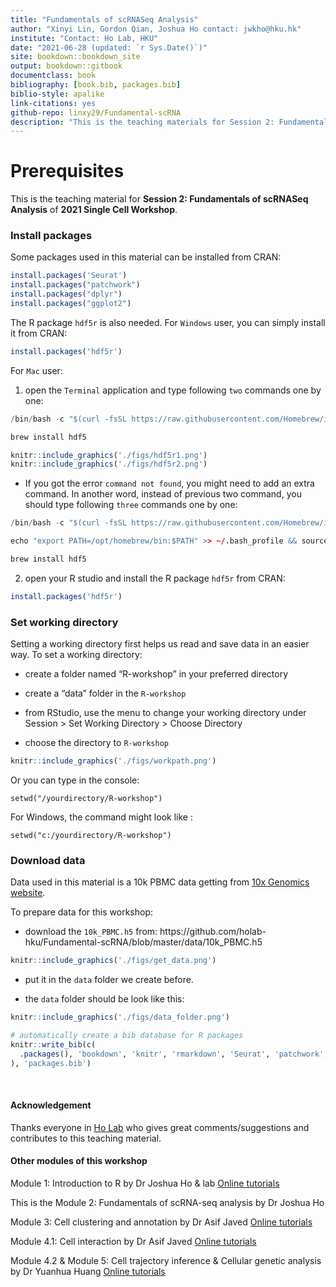 ```yaml
--- 
title: "Fundamentals of scRNASeq Analysis"
author: "Xinyi Lin, Gordon Qian, Joshua Ho contact: jwkho@hku.hk"
institute: "Contact: Ho Lab, HKU"
date: "2021-06-28 (updated: `r Sys.Date()`)"
site: bookdown::bookdown_site
output: bookdown::gitbook
documentclass: book
bibliography: [book.bib, packages.bib]
biblio-style: apalike
link-citations: yes
github-repo: linxy29/Fundamental-scRNA
description: "This is the teaching materials for Session 2: Fundamentals of scRNASeq Analysis of 2021 Single Cell Workshop"
---
```


# Prerequisites {-}

This is the teaching material for **Session 2: Fundamentals of scRNASeq Analysis** of **2021 Single Cell Workshop**.

### Install packages {-}

Some packages used in this material can be installed from CRAN:

```r
install.packages('Seurat')
install.packages("patchwork")
install.packages("dplyr")
install.packages("ggplot2")
```

The R package `hdf5r` is also needed. For `Windows` user, you can simply install it from CRAN:

```r
install.packages('hdf5r')
```

For `Mac` user:

1. open the `Terminal` application and type following `two` commands one by one:

```r
/bin/bash -c "$(curl -fsSL https://raw.githubusercontent.com/Homebrew/install/HEAD/install.sh)"

brew install hdf5
```

```r
knitr::include_graphics('./figs/hdf5r1.png')
knitr::include_graphics('./figs/hdf5r2.png')
```

* If you got the error `command not found`, you might need to add an extra command. In another word, instead of previous two command, you should type following `three` commands one by one:

```r
/bin/bash -c "$(curl -fsSL https://raw.githubusercontent.com/Homebrew/install/HEAD/install.sh)"

echo "export PATH=/opt/homebrew/bin:$PATH" >> ~/.bash_profile && source ~/.bash_profile

brew install hdf5
```

2. open your R studio and install the R package `hdf5r` from CRAN:

```r
install.packages('hdf5r')
```

### Set working directory {-}

Setting a working directory first helps us read and save data in an easier way. To set a working directory:

* create a folder named “R-workshop” in your preferred directory

* create a “data” folder in the `R-workshop`

* from RStudio, use the menu to change your working directory under Session > Set Working Directory > Choose Directory

* choose the directory to `R-workshop`

```r
knitr::include_graphics('./figs/workpath.png')
```

Or you can type in the console:
```
setwd("/yourdirectory/R-workshop")
```
For Windows, the command might look like :
```
setwd("c:/yourdirectory/R-workshop")
```

### Download data {-}

Data used in this material is a 10k PBMC data getting from [10x Genomics website](https://support.10xgenomics.com/single-cell-gene-expression/datasets). 

To prepare data for this workshop:

* download the `10k_PBMC.h5` from: https://github.com/holab-hku/Fundamental-scRNA/blob/master/data/10k_PBMC.h5

```r
knitr::include_graphics('./figs/get_data.png')
```

* put it in the `data` folder we create before.

* the `data` folder should be look like this:

```r
knitr::include_graphics('./figs/data_folder.png')
```

```r
# automatically create a bib database for R packages
knitr::write_bib(c(
  .packages(), 'bookdown', 'knitr', 'rmarkdown', 'Seurat', 'patchwork', 'dplyr', 'ggplot2'
), 'packages.bib')
```

<br/>

#### Acknowledgement {-}

Thanks everyone in [Ho Lab](https://holab-hku.github.io/) who gives great comments/suggestions and contributes to this teaching material.

#### Other modules of this workshop {-}

Module 1: Introduction to R by Dr Joshua Ho & lab [Online tutorials](https://holab-hku.github.io/R-workshop/)

This is the Module 2: Fundamentals of scRNA-seq analysis by Dr Joshua Ho

Module 3: Cell clustering and annotation by Dr Asif Javed [Online tutorials](https://github.com/pkuerten/single_cell_clustering_annotation.github.io/blob/main/index.md)

Module 4.1: Cell interaction by Dr Asif Javed [Online tutorials](https://github.com/pkuerten/single_cell_interaction.github.io/blob/main/index.md)

Module 4.2 & Module 5: Cell trajectory inference & Cellular genetic analysis by Dr Yuanhua Huang [Online tutorials](https://statbiomed.github.io/SingleCell-Workshop-2021/)
